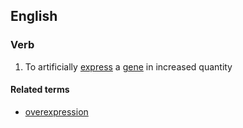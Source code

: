 ==English==

===Verb===
{{en-verb|overexpress|es}}

# {{context|genetics|lang=en}} To artificially [[express]] a [[gene]] in increased quantity

====Related terms====
*[[overexpression]]